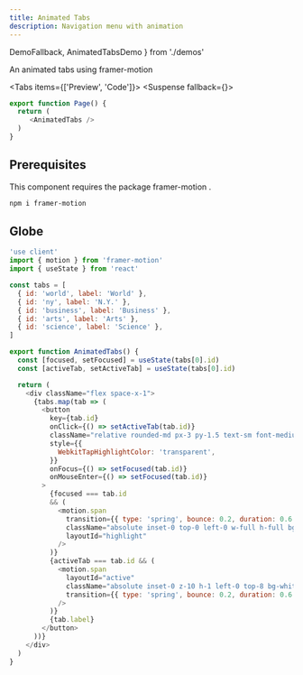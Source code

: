 ```yaml
---
title: Animated Tabs
description: Navigation menu with animation
---
```


  DemoFallback,
  AnimatedTabsDemo
} from './demos'


An animated tabs using framer-motion

<Tabs items={['Preview', 'Code']}>
  <Tab value="Preview">
  <Suspense fallback={<DemoFallback/>}>
    <AnimatedTabsDemo />
  </Suspense>
  </Tab>
  <Tab value="Code">
  ```js
  export function Page() {
    return (
       <AnimatedTabs />
    )
  }
  ```
  </Tab>
</Tabs>

## Prerequisites

This component requires the package framer-motion .

```sh
npm i framer-motion
```

## Globe

```js title="animated-tabs.tsx"
'use client'
import { motion } from 'framer-motion'
import { useState } from 'react'

const tabs = [
  { id: 'world', label: 'World' },
  { id: 'ny', label: 'N.Y.' },
  { id: 'business', label: 'Business' },
  { id: 'arts', label: 'Arts' },
  { id: 'science', label: 'Science' },
]

export function AnimatedTabs() {
  const [focused, setFocused] = useState(tabs[0].id)
  const [activeTab, setActiveTab] = useState(tabs[0].id)

  return (
    <div className="flex space-x-1">
      {tabs.map(tab => (
        <button
          key={tab.id}
          onClick={() => setActiveTab(tab.id)}
          className="relative rounded-md px-3 py-1.5 text-sm font-medium text-white outline-sky-400 transition focus-visible:outline-2"
          style={{
            WebkitTapHighlightColor: 'transparent',
          }}
          onFocus={() => setFocused(tab.id)}
          onMouseEnter={() => setFocused(tab.id)}
        >
          {focused === tab.id
          && (
            <motion.span
              transition={{ type: 'spring', bounce: 0.2, duration: 0.6 }}
              className="absolute inset-0 top-0 left-0 w-full h-full bg-[#232323] -z-10 rounded-md"
              layoutId="highlight"
            />
          )}
          {activeTab === tab.id && (
            <motion.span
              layoutId="active"
              className="absolute inset-0 z-10 h-1 left-0 top-8 bg-white rounded-md"
              transition={{ type: 'spring', bounce: 0.2, duration: 0.6 }}
            />
          )}
          {tab.label}
        </button>
      ))}
    </div>
  )
}
```

